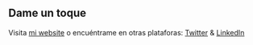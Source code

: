 ## Dame un toque

Visita [mi website](https://canodelacuadra.github.io) o encuéntrame en otras plataforas: [Twitter](https://www.twitter.com/canodelacuadra) & [LinkedIn](https://www.linkedin.com/in/canodelacuadra/)
